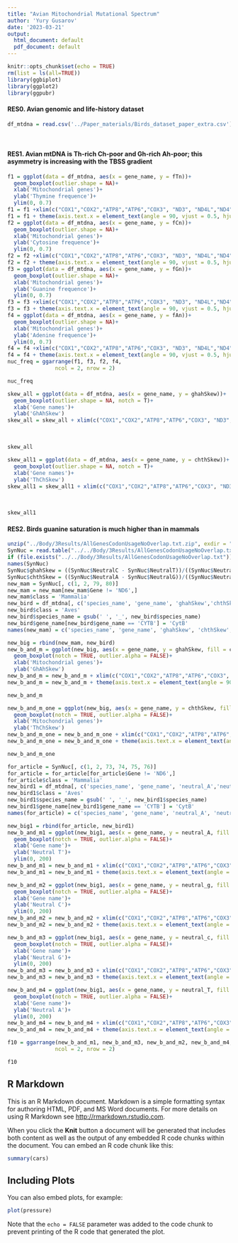 ```yaml
---
title: "Avian Mitochondrial Mutational Spectrum"
author: 'Yury Gusarov'
date: '2023-03-21'
output:
  html_document: default
  pdf_document: default
---
```


```r
knitr::opts_chunk$set(echo = TRUE)
rm(list = ls(all=TRUE))
library(ggbiplot)
library(ggplot2)
library(ggpubr)
```
#### RES0. Avian genomic and life-history dataset
```r
df_mtdna = read.csv('../Paper_materials/Birds_dataset_paper_extra.csv')
```

<br> 

#### RES1. Avian mtDNA is Th-rich Ch-poor and Gh-rich Ah-poor; this asymmetry is increasing with the TBSS gradient
```r
f1 = ggplot(data = df_mtdna, aes(x = gene_name, y = fTn))+
  geom_boxplot(outlier.shape = NA)+
  xlab('Mitochondrial genes')+
  ylab('Thymine frequence')+
  ylim(0, 0.7)
f1 = f1 +xlim(c("COX1","COX2","ATP8","ATP6","COX3", "ND3", "ND4L","ND4","ND5","CYTB","ND1","ND2"))
f1 = f1 + theme(axis.text.x = element_text(angle = 90, vjust = 0.5, hjust=1))
f2 = ggplot(data = df_mtdna, aes(x = gene_name, y = fCn))+
  geom_boxplot(outlier.shape = NA)+
  xlab('Mitochondrial genes')+
  ylab('Cytosine frequence')+
  ylim(0, 0.7)
f2 = f2 +xlim(c("COX1","COX2","ATP8","ATP6","COX3", "ND3", "ND4L","ND4","ND5","CYTB","ND1","ND2"))
f2 = f2 + theme(axis.text.x = element_text(angle = 90, vjust = 0.5, hjust=1))
f3 = ggplot(data = df_mtdna, aes(x = gene_name, y = fGn))+
  geom_boxplot(outlier.shape = NA)+
  xlab('Mitochondrial genes')+
  ylab('Guanine frequence')+
  ylim(0, 0.7)
f3 = f3 +xlim(c("COX1","COX2","ATP8","ATP6","COX3", "ND3", "ND4L","ND4","ND5","CYTB","ND1","ND2"))
f3 = f3 + theme(axis.text.x = element_text(angle = 90, vjust = 0.5, hjust=1))
f4 = ggplot(data = df_mtdna, aes(x = gene_name, y = fAn))+
  geom_boxplot(outlier.shape = NA)+
  xlab('Mitochondrial genes')+
  ylab('Adenine frequence')+
  ylim(0, 0.7)
f4 = f4 +xlim(c("COX1","COX2","ATP8","ATP6","COX3", "ND3", "ND4L","ND4","ND5","CYTB","ND1","ND2"))
f4 = f4 + theme(axis.text.x = element_text(angle = 90, vjust = 0.5, hjust=1))
nuc_freq = ggarrange(f1, f3, f2, f4, 
               ncol = 2, nrow = 2)
```

```r
nuc_freq
```
```r
skew_all = ggplot(data = df_mtdna, aes(x = gene_name, y = ghahSkew))+
  geom_boxplot(outlier.shape = NA, notch = T)+
  xlab('Gene names')+
  ylab('GhAhSkew')
skew_all = skew_all + xlim(c("COX1","COX2","ATP8","ATP6","COX3", "ND3", "ND4L","ND4","ND5","CYTB","ND1","ND2"))
```

<br>

```r
skew_all
```
```r
skew_all1 = ggplot(data = df_mtdna, aes(x = gene_name, y = chthSkew))+
  geom_boxplot(outlier.shape = NA, notch = T)+
  xlab('Gene names')+
  ylab('ThChSkew')
skew_all1 = skew_all1 + xlim(c("COX1","COX2","ATP8","ATP6","COX3", "ND3", "ND4L","ND4","ND5","CYTB","ND1","ND2"))
```

<br>
```r
skew_all1
```

#### RES2. Birds guanine saturation is much higher than in mammals
```r
unzip("../Body/3Results/AllGenesCodonUsageNoOverlap.txt.zip", exdir = "../../Body/3Results/")
SynNuc = read.table("../../Body/3Results/AllGenesCodonUsageNoOverlap.txt", header = TRUE, sep = '\t')
if (file.exists("../../Body/3Results/AllGenesCodonUsageNoOverlap.txt")) file.remove("../../Body/3Results/AllGenesCodonUsageNoOverlap.txt")
names(SynNuc)
SynNuc$ghahSkew = ((SynNuc$NeutralC - SynNuc$NeutralT))/((SynNuc$NeutralC + SynNuc$NeutralT))
SynNuc$chthSkew = ((SynNuc$NeutralA - SynNuc$NeutralG))/((SynNuc$NeutralA + SynNuc$NeutralG))
new_mam = SynNuc[, c(1, 2, 79, 80)]
new_mam = new_mam[new_mam$Gene != 'ND6',]
new_mam$class = 'Mammalia'
new_bird = df_mtdna[, c('species_name', 'gene_name', 'ghahSkew','chthSkew')]
new_bird$class = 'Aves'
new_bird$species_name = gsub(' ', '_', new_bird$species_name)
new_bird$gene_name[new_bird$gene_name == 'CYTB'] = 'CytB'
names(new_mam) = c('species_name', 'gene_name', 'ghahSkew', 'chthSkew', 'class')

new_big = rbind(new_mam, new_bird)
new_b_and_m = ggplot(new_big, aes(x = gene_name, y = ghahSkew, fill = class))+
  geom_boxplot(notch = TRUE, outlier.alpha = FALSE)+
  xlab('Mitochondrial genes')+
  ylab('GhAhSkew')
new_b_and_m = new_b_and_m + xlim(c("COX1","COX2","ATP8","ATP6","COX3", "ND3", "ND4L","ND4","ND5","CytB","ND1","ND2"))
new_b_and_m = new_b_and_m + theme(axis.text.x = element_text(angle = 90, vjust = 0.5, hjust=1))
```
```r
new_b_and_m
```

```r
new_b_and_m_one = ggplot(new_big, aes(x = gene_name, y = chthSkew, fill = class))+
  geom_boxplot(notch = TRUE, outlier.alpha = FALSE)+
  xlab('Mitochondrial genes')+
  ylab('ThChSkew')
new_b_and_m_one = new_b_and_m_one + xlim(c("COX1","COX2","ATP8","ATP6","COX3", "ND3", "ND4L","ND4","ND5","CytB","ND1","ND2"))
new_b_and_m_one = new_b_and_m_one + theme(axis.text.x = element_text(angle = 90, vjust = 0.5, hjust=1))
```

```r
new_b_and_m_one
```


```r
for_article = SynNuc[, c(1, 2, 73, 74, 75, 76)]
for_article = for_article[for_article$Gene != 'ND6',]
for_article$class = 'Mammalia'
new_bird1 = df_mtdna[, c('species_name', 'gene_name', 'neutral_A','neutral_g', 'neutral_c', 'neutral_T')]
new_bird1$class = 'Aves'
new_bird1$species_name = gsub(' ', '_', new_bird1$species_name)
new_bird1$gene_name[new_bird1$gene_name == 'CYTB'] = 'CytB'
names(for_article) = c('species_name', 'gene_name', 'neutral_A', 'neutral_T', 'neutral_g', 'neutral_c', 'class')

new_big1 = rbind(for_article, new_bird1)
new_b_and_m1 = ggplot(new_big1, aes(x = gene_name, y = neutral_A, fill = class))+
  geom_boxplot(notch = TRUE, outlier.alpha = FALSE)+
  xlab('Gene name')+
  ylab('Neutral T')+
  ylim(0, 200)
new_b_and_m1 = new_b_and_m1 + xlim(c("COX1","COX2","ATP8","ATP6","COX3", "ND3", "ND4L","ND4","ND5","CytB","ND1","ND2"))
new_b_and_m1 = new_b_and_m1 + theme(axis.text.x = element_text(angle = 90, vjust = 0.5, hjust=1))

new_b_and_m2 = ggplot(new_big1, aes(x = gene_name, y = neutral_g, fill = class))+
  geom_boxplot(notch = TRUE, outlier.alpha = FALSE)+
  xlab('Gene name')+
  ylab('Neutral C')+
  ylim(0, 200)
new_b_and_m2 = new_b_and_m2 + xlim(c("COX1","COX2","ATP8","ATP6","COX3", "ND3", "ND4L","ND4","ND5","CytB","ND1","ND2"))
new_b_and_m2 = new_b_and_m2 + theme(axis.text.x = element_text(angle = 90, vjust = 0.5, hjust=1))

new_b_and_m3 = ggplot(new_big1, aes(x = gene_name, y = neutral_c, fill = class))+
  geom_boxplot(notch = TRUE, outlier.alpha = FALSE)+
  xlab('Gene name')+
  ylab('Neutral G')+
  ylim(0, 200)
new_b_and_m3 = new_b_and_m3 + xlim(c("COX1","COX2","ATP8","ATP6","COX3", "ND3", "ND4L","ND4","ND5","CytB","ND1","ND2"))
new_b_and_m3 = new_b_and_m3 + theme(axis.text.x = element_text(angle = 90, vjust = 0.5, hjust=1))

new_b_and_m4 = ggplot(new_big1, aes(x = gene_name, y = neutral_T, fill = class))+
  geom_boxplot(notch = TRUE, outlier.alpha = FALSE)+
  xlab('Gene name')+
  ylab('Neutral A')+
  ylim(0, 200)
new_b_and_m4 = new_b_and_m4 + xlim(c("COX1","COX2","ATP8","ATP6","COX3", "ND3", "ND4L","ND4","ND5","CytB","ND1","ND2"))
new_b_and_m4 = new_b_and_m4 + theme(axis.text.x = element_text(angle = 90, vjust = 0.5, hjust=1))

f10 = ggarrange(new_b_and_m1, new_b_and_m3, new_b_and_m2, new_b_and_m4, 
               ncol = 2, nrow = 2)
```

```r
f10
```

























## R Markdown

This is an R Markdown document. Markdown is a simple formatting syntax for authoring HTML, PDF, and MS Word documents. For more details on using R Markdown see <http://rmarkdown.rstudio.com>.

When you click the **Knit** button a document will be generated that includes both content as well as the output of any embedded R code chunks within the document. You can embed an R code chunk like this:

```r
summary(cars)
```

## Including Plots

You can also embed plots, for example:

```r
plot(pressure)
```

Note that the `echo = FALSE` parameter was added to the code chunk to prevent printing of the R code that generated the plot.
